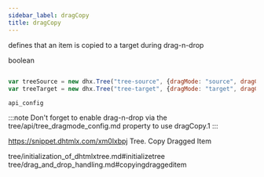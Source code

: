 ```yaml
---
sidebar_label: dragCopy
title: dragCopy
---
```



          


<Short>
 
defines that an item is copied to a target during drag-n-drop





</Short>



<Type>
 boolean


</Type>


~~~js
 
var treeSource = new dhx.Tree("tree-source", {dragMode: "source", dragCopy: true});
var treeTarget = new dhx.Tree("tree-target", {dragMode: "target", dragCopy: true});


~~~
	api_config

<Descr>
 
:::note
Don't forget to enable drag-n-drop via the tree/api/tree_dragmode_config.md property to use dragCopy.1
:::



</Descr>


 https://snippet.dhtmlx.com/xm0lxbpj	Tree. Copy Dragged Item

 tree/initialization_of_dhtmlxtree.md#initializetree
tree/drag_and_drop_handling.md#copyingdraggeditem